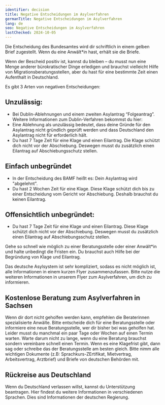 ```yaml
---
identifier: decision
title: Negative Entscheidungen im Asylverfahren
germanTitle: Negative Entscheidungen im Asylverfahren
lang: de
seo: Negative Entscheidungen im Asylverfahren
lastChecked: 2024-10-05
---
```



Die Entscheidung des Bundesamtes wird dir schriftlich in einem gelben Brief zugestellt. Wenn du eine Anwält\*in hast, erhält sie die Briefe.

Wenn der Bescheid positiv ist, kannst du bleiben – du musst nun eine Menge anderer bürokratischer Dinge erledigen und brauchst vielleicht Hilfe von Migrationsberatungsstellen, aber du hast für eine bestimmte Zeit einen Aufenthalt in Deutschland.

Es gibt 3 Arten von negativen Entscheidungen:

## Unzulässig:

- Bei Dublin-Ablehnungen und einem zweiten Asylantrag “Folgeantrag”. Weitere Informationen zum Dublin-Verfahren bekommst du hier: <InternalShortLink identifier="dublin" />
- Eine Ablehnung als unzulässig bedeutet, dass deine Gründe für den Asylantrag nicht gründlich geprüft werden und dass Deutschland den Asylantrag nicht für erforderlich hält.
- Du hast 7 Tage Zeit für eine Klage und einen Eilantrag. Die Klage schützt dich nicht vor der Abschiebung. Deswegen musst du zusätzlich einen Eilantrag auf Abschiebungsschutz stellen.

## Einfach unbegründet

- In der Entscheidung des BAMF heißt es: Dein Asylantrag wird "abgelehnt".
- Du hast 2 Wochen Zeit für eine Klage. Diese Klage schützt dich bis zu einer Entscheidung vom Gericht vor Abschiebung. Deshalb brauchst du keinen Eilantrag.

## Offensichtlich unbegründet:

- Du hast 7 Tage Zeit für eine Klage und einen Eilantrag. Diese Klage schützt dich nicht vor der Abschiebung. Deswegen musst du zusätzlich einen Eilantrag auf Abschiebungsschutz stellen.

<Block identifier="get-legal-advice" />

Gehe so schnell wie möglich zu einer Beratungsstelle oder einer Anwält\*in und halte unbedingt die Fristen ein. Du brauchst auch Hilfe bei der Begründung von Klage und Eilantrag.

Das deutsche Asylsystem ist sehr kompliziert, sodass es nicht möglich ist, alle Informationen in einem kurzen Flyer zusammenzufassen. Bitte nutze die weiteren Informationen in <InternalShortLink identifier="procedure">unserem Flyer zum Asylverfahren</InternalShortLink>, um dich zu informieren.

## Kostenlose Beratung zum Asylverfahren in Sachsen

<Block identifier="counseling_addresses" />

Wenn dir dort nicht geholfen werden kann, empfehlen die Beraterinnen spezialisierte Anwälte. Bitte entscheide dich für eine Beratungsstelle oder informiere eine neue Beratungsstelle, wer dir bisher bei was geholfen hat. Leider musst du manchmal ein paar Tage oder Wochen auf einen Termin warten. Warte darum nicht zu lange, wenn du eine Beratung brauchst sondern vereinbare schnell einen Termin. Wenn es eine Klagefrist gibt, dann sag oder schreibe das der Beratungsstelle am besten gleich. Bitte nimm alle wichtigen Dokumente (z.B: Sprachkurs-ZErtifikat, Mietvertrag, Arbeitsvertrag, Arztbrief) und Briefe von deutschen Behörden mit.

## Rückreise aus Deutschland

Wenn du Deutschland verlassen willst, kannst du Unterstützung beantragen. Hier findest du weitere Informationen in verschiedenen Sprachen. Dies sind Informationen der deutschen Regierung. 

<ExternalShortLink identifier="return" />
